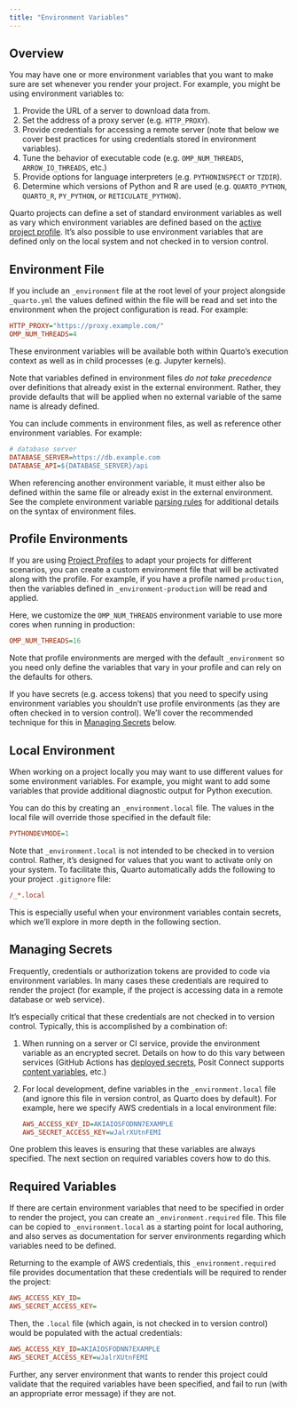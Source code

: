 ```yaml
---
title: "Environment Variables"
---
```


## Overview

You may have one or more environment variables that you want to make sure are set whenever you render your project. For example, you might be using environment variables to:

1.  Provide the URL of a server to download data from.
2.  Set the address of a proxy server (e.g. `HTTP_PROXY`).
3.  Provide credentials for accessing a remote server (note that below we cover best practices for using credentials stored in environment variables).
4.  Tune the behavior of executable code (e.g. `OMP_NUM_THREADS`, `ARROW_IO_THREADS`, etc.)
5.  Provide options for language interpreters (e.g. `PYTHONINSPECT` or `TZDIR`).
6.  Determine which versions of Python and R are used (e.g. `QUARTO_PYTHON`, `QUARTO_R`, `PY_PYTHON`, or `RETICULATE_PYTHON`).

Quarto projects can define a set of standard environment variables as well as vary which environment variables are defined based on the [active project profile](profiles.qmd). It's also possible to use environment variables that are defined only on the local system and not checked in to version control.

## Environment File

If you include an `_environment` file at the root level of your project alongside `_quarto.yml` the values defined within the file will be read and set into the environment when the project configuration is read. For example:

``` .ini
HTTP_PROXY="https://proxy.example.com/"
OMP_NUM_THREADS=4
```

These environment variables will be available both within Quarto's execution context as well as in child processes (e.g. Jupyter kernels).

Note that variables defined in environment files *do not take precedence* over definitions that already exist in the external environment. Rather, they provide defaults that will be applied when no external variable of the same name is already defined.

You can include comments in environment files, as well as reference other environment variables. For example:

``` .ini
# database server
DATABASE_SERVER=https://db.example.com
DATABASE_API=${DATABASE_SERVER}/api
```

When referencing another environment variable, it must either also be defined within the same file or already exist in the external environment. See the complete environment variable [parsing rules](https://github.com/denoland/deno_std/tree/main/dotenv#parsing-rules) for additional details on the syntax of environment files.

## Profile Environments

If you are using [Project Profiles](profiles.qmd) to adapt your projects for different scenarios, you can create a custom environment file that will be activated along with the profile. For example, if you have a profile named `production`, then the variables defined in `_environment-production` will be read and applied.

Here, we customize the `OMP_NUM_THREADS` environment variable to use more cores when running in production:

``` .ini
OMP_NUM_THREADS=16
```

Note that profile environments are merged with the default `_environment` so you need only define the variables that vary in your profile and can rely on the defaults for others.

::: callout-important
If you have secrets (e.g. access tokens) that you need to specify using environment variables you shouldn't use profile environments (as they are often checked in to version control). We'll cover the recommended technique for this in [Managing Secrets](#managing-secrets) below.
:::

## Local Environment

When working on a project locally you may want to use different values for some environment variables. For example, you might want to add some variables that provide additional diagnostic output for Python execution.

You can do this by creating an `_environment.local` file. The values in the local file will override those specified in the default file:

``` .ini
PYTHONDEVMODE=1
```

Note that `_environment.local` is not intended to be checked in to version control. Rather, it's designed for values that you want to activate only on your system. To facilitate this, Quarto automatically adds the following to your project `.gitignore` file:

``` .ini
/_*.local
```

This is especially useful when your environment variables contain secrets, which we'll explore in more depth in the following section.

## Managing Secrets {#managing-secrets}

Frequently, credentials or authorization tokens are provided to code via environment variables. In many cases these credentials are required to render the project (for example, if the project is accessing data in a remote database or web service).

It's especially critical that these credentials are not checked in to version control. Typically, this is accomplished by a combination of:

1.  When running on a server or CI service, provide the environment variable as an encrypted secret. Details on how to do this vary between services (GitHub Actions has [deployed secrets](https://docs.github.com/en/actions/security-guides/encrypted-secrets), Posit Connect supports [content variables](https://docs.rstudio.com/connect/user/content-settings/#content-vars), etc.)

2.  For local development, define variables in the `_environment.local` file (and ignore this file in version control, as Quarto does by default). For example, here we specify AWS credentials in a local environment file:

    ``` .ini
    AWS_ACCESS_KEY_ID=AKIAIOSFODNN7EXAMPLE
    AWS_SECRET_ACCESS_KEY=wJalrXUtnFEMI
    ```

One problem this leaves is ensuring that these variables are always specified. The next section on required variables covers how to do this.

## Required Variables

If there are certain environment variables that need to be specified in order to render the project, you can create an `_environment.required` file. This file can be copied to `_environment.local` as a starting point for local authoring, and also serves as documentation for server environments regarding which variables need to be defined.

Returning to the example of AWS credentials, this `_environment.required` file provides documentation that these credentials will be required to render the project:

``` .ini
AWS_ACCESS_KEY_ID=
AWS_SECRET_ACCESS_KEY=
```

Then, the `.local` file (which again, is not checked in to version control) would be populated with the actual credentials:

``` .ini
AWS_ACCESS_KEY_ID=AKIAIOSFODNN7EXAMPLE
AWS_SECRET_ACCESS_KEY=wJalrXUtnFEMI
```

Further, any server environment that wants to render this project could validate that the required variables have been specified, and fail to run (with an appropriate error message) if they are not.
